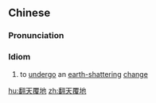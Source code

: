 ==Chinese==
{{zh-forms|type=211}}

===Pronunciation===
{{zh-pron
|m=fāntiānfùdì
|c=faan1 tin1 fuk1 dei6
|cat=cy
}}

===Idiom===
{{zh-idiom}}

# to [[undergo]] an [[earth-shattering]] [[change]]

[[hu:翻天覆地]]
[[zh:翻天覆地]]